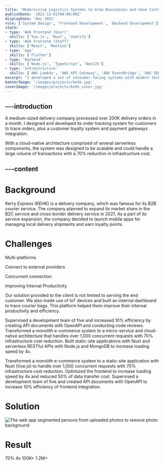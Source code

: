 ```yaml
---
title: 'Modernizing Logistics Systems to Grow Businesses and Save Costs'
publishDate: '2021-12-01T00:00:00Z'
displayDate: 'Dec 2021'
role: ['System Design', 'Frontend Development', 'Backend Development']
stack:
- type: 'Web Frontend (User)'
  skills: ['Vue.js', 'Nuxt', 'Vuetify']
- type: 'Web Frontend (Staff)'
  skills: ['React', 'Mantine']
- type: 'App'
  skills: ['Flutter']
- type: 'Backend'
  skills: ['Node.js', 'TypeScript', 'NestJS']
- type: 'Infrastructure'
  skills: ['AWS Lambda', 'AWS API Gateway', 'AWS EventBridge', 'AWS SQS']
excerpt: "I developed a set of consumer-facing systems with modern technology stack for a delivery company. The systems helped the company processed over 200K delivery orders for shipment tracking a month with 70% infrastructure cost reduced."
bannerImage: '/images/projects/kehk.jpg'
coverImage: '/images/projects/kehk_cover.jpg'
---
```


---introduction
---
A medium-sized delivery company processed over 200K delivery orders in a month. I designed and developed its order tracking system for customers to trace orders, plus a customer loyalty system and payment gateways integration.

With a cloud-native architecture comprised of several serverless components, the system was designed to be scalable and could handle a large volume of transactions with a 70% reduction in infrastructure cost.

---content
---
# Background
Kerry Express (KEHK) is a delivery company, which was famous for its B2B courier service. The company planned to expand its market share in the B2C service and cross-border delivery service in 2021. As a part of its service expansion, the company decided to launch mobile apps for managing local delivery shipments and earn loyalty points.

# Challenges
Multi-platforms

Connect to external providers

Concurrent connection

Improving Internal Productivity

Our solution provided to the client is not limited to serving the end customer. We also made use of IoT devices and built an internal dashboard to trace courier bags. This platform helped them improve their internal productivity and efficiency.

Supervised a development team of five and increased 10% efficiency by creating API documents with OpenAPI and conducting code reviews.
Transformed a monolith e-commerce system to a micro-service and cloud-native architecture that handles over 1,000 concurrent requests with 70% infrastructure cost reduction.
Built static-site applications with Nuxt and serverless RESTful APIs with Node.js and MongoDB to increase loading speed by 4x.

Transformed a monolith e-commerce system to a static-site application with Nuxt (Vue.js) to handle over 1,000 concurrent requests with 70% infrastructure cost reduction.
Optimized the frontend to increase loading speed by 4x and reduced 50% of data transfer cost.
Supervised a development team of five and created API documents with OpenAPI to increase 10% efficiency of frontend integration.

# Solution
<Image src="/images/projects/harbourcity_xmas_flow.jpg" alt="The web app segmented persons from uploaded photos to remove photo background" caption="Flow of the Photo Booth" />



# Result


<Stats>
    <StatItem label="Infrastructure cost reduction">70%</StatItem>
    <StatItem label="Loading speed increased">4x</StatItem>
    <StatItem label="Payment transactions processed">100K+</StatItem>
    <StatItem label="Delivery orders handled in 6 months">1.2M+</StatItem>
</Stats>